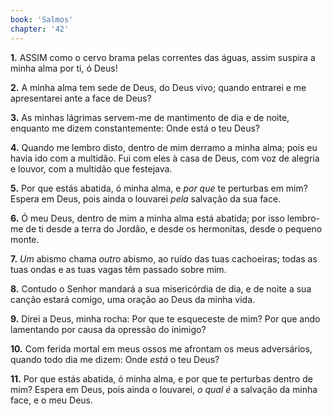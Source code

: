 ```yaml
---
book: 'Salmos'
chapter: '42'
---
```


**1.** ASSIM como o cervo brama pelas correntes das águas, assim suspira a minha alma por ti, ó Deus!

**2.** A minha alma tem sede de Deus, do Deus vivo; quando entrarei e me apresentarei ante a face de Deus?

**3.** As minhas lágrimas servem-me de mantimento de dia e de noite, enquanto me dizem constantemente: Onde está o teu Deus?

**4.** Quando me lembro disto, dentro de mim derramo a minha alma; pois eu havia ido com a multidão. Fui com eles à casa de Deus, com voz de alegria e louvor, com a multidão que festejava.

**5.** Por que estás abatida, ó minha alma, e *por que* te perturbas em mim? Espera em Deus, pois ainda o louvarei *pela* salvação da sua face.

**6.** Ó meu Deus, dentro de mim a minha alma está abatida; por isso lembro-me de ti desde a terra do Jordão, e desde os hermonitas, desde o pequeno monte.

**7.** *Um* abismo chama *outro* abismo, ao ruído das tuas cachoeiras; todas as tuas ondas e as tuas vagas têm passado sobre mim.

**8.** Contudo o Senhor mandará a sua misericórdia de dia, e de noite a sua canção estará comigo, uma oração ao Deus da minha vida.

**9.** Direi a Deus, minha rocha: Por que te esqueceste de mim? Por que ando lamentando por causa da opressão do inimigo?

**10.** Com ferida mortal em meus ossos me afrontam os meus adversários, quando todo dia me dizem: Onde *está* o teu Deus?

**11.** Por que estás abatida, ó minha alma, e por que te perturbas dentro de mim? Espera em Deus, pois ainda o louvarei, *o qual é* a salvação da minha face, e o meu Deus.